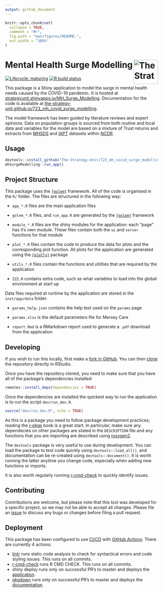 ```yaml
---
output: github_document
---
```


<!-- README.md is generated from README.Rmd. Please edit that file -->

```r
knitr::opts_chunk$set(
  collapse = TRUE,
  comment = "#>",
  fig.path = "man/figures/README-",
  out.width = "100%"
)
```

# Mental Health Surge Modelling [<img src="https://www.strategyunitwm.nhs.uk/themes/custom/ie_bootstrap/logo.svg" title="The Strategy Unit" alt="The Strategy Unit Logo" align="right" height="80"/>][su]

<!-- badges: start -->

[![Lifecycle: maturing](https://img.shields.io/badge/lifecycle-maturing-blue.svg)](https://www.tidyverse.org/lifecycle/#maturing) [![R build status](https://github.com/The-Strategy-Unit/723_mh_covid_surge_modelling/workflows/R-CMD-check/badge.svg)](https://github.com/The-Strategy-Unit/723_mh_covid_surge_modelling/actions)

<!-- badges: end -->

This package is a Shiny application to model the surge in mental health needs caused by the COVID-19 pandemic. It is 
hosted at [strategyunit.shinyapps.io/MH\_Surge\_Modelling][app]. Documentation for the code is available at
[the-strategy-unit.github.io/723\_mh\_covid\_surge\_modelling][documentation].

The model framework has been guided by literature reviews and expert opinions. Data on population groups is sourced from
both routine and local data and variables for the model are based on a mixture of Trust returns and extracts from
[MHSDS][MHSDS] and [IAPT][IAPT] datasets within [NCDR][ncdr].

## Usage

```r
devtools::install_github("The-Strategy-Unit/723_mh_covid_surge_modelling")
mhSurgeModelling::run_app()
```

## Project Structure

This package uses the [`{golem}`][golem] framework. All of the code is organised in the `R/` folder. The files are structured in the following way:

-   `app_*.R` files are the main application files

-   `golem_*.R` files, and `run_app.R` are generated by the [`{golem}`][golem] framework

-   `module_*.R` files are the shiny modules for the application: each "page" has it's own module. These files contain 
both the `ui` and `server` functions for that module

-   `plot_*.R` files contain the code to produce the data for plots and the corresponding plot function. All plots for 
the application are generated using the [`{plotly}`][plotly] package

-   `utils_*.R` files contain the functions and utilities that are required by the application

-   `ZZZ.R` contains extra code, such as what variables to load into the global environment at start up

Data files required at runtime by the application are stored in the `inst/app/data` folder:

-   `params_help.json` contains the help text used on the `params` page

-   `params.xlsx` is the default parameters file for Mersey Care

-   `report.Rmd` is a RMarkdown report used to generate a `.pdf` download from the application

## Developing

If you wish to run this locally, first make a [fork in GitHub][fork]. You can then [clone][clone] the repository
directly in RStudio.

Once you have the repository cloned, you need to make sure that you have all of the package's dependencies installed:

```r
remotes::install_deps(dependencies = TRUE)
```

Once the dependencies are installed the quickest way to run the application is to run the script `dev/run_dev.R`.

```r
source("dev/run_dev.R", echo = TRUE)
```

As this is a package you need to follow package development practices; reading the [r-pkgs][r-pkgs] book is a great
start. In particular, make sure any dependecies on other packages are stated in the `DESCRIPTION` file and any functions
that you are importing are described using [roxygen2][roxygen2].

The `devtools` package is very useful to use during development. You can load the package to test code quickly using
`devtools::load_all()`, and documentation can be re-created using `devtools::document()`. It is worth running the latter
anytime you change code, especially when adding new functions or imports.

It is also worth regularly running [r-cmd-check][r-cmd-check] to quickly identify issues.

## Contributing

Contributions are welcome, but please note that this tool was developed for a specific project, so we may not be able to accept all changes. Please file an [issue][issue] to discuss any bugs or changes before filing a pull request.

## Deployment

This package has been configured to use [CI/CD][cicd] with [GitHub Actions][github-actions]. There are currently 4
actions:

- [lintr][lintr] runs static code analysis to check for syntactical errors and code styling issues. This runs on all
commits.
- [r-cmd-check][r-cmd-check] runs R CMD CHECK. This runs on all commits.
- shiny deploy runs only on successful PR's to master and deploys the [application][app]. 
- [pkgdown][pkgdown] runs only on successful PR's to master and deploys the [documentation][documentation].


[su]: https://www.strategyunitwm.nhs.uk/
[app]: https://strategyunit.shinyapps.io/MH_Surge_Modelling/
[documentation]: https://the-strategy-unit.github.io/723_mh_covid_surge_modelling/index.html
[issue]: https://github.com/The-Strategy-Unit/723_mh_covid_surge_modelling/issues/new
[mhsds]: https://data.england.nhs.uk/ncdr/database/NHSE_MH_V3_YTD/ "Mental health data (MHSDS v3)"
[iapt]: https://data.england.nhs.uk/ncdr/database/NHSE_IAPT/ "Improving access to psychological therapies (IAPT)"
[ncdr]: https://data.england.nhs.uk/ncdr/about/ "National Commissioning Data Repository (NCDR)"
[golem]: https://github.com/ThinkR-open/golem
[plotly]: https://plotly.com/r/
[fork]: https://docs.github.com/en/free-pro-team@latest/github/getting-started-with-github/fork-a-repo
[clone]: https://happygitwithr.com/rstudio-git-github.html#clone-the-new-github-repository-to-your-computer-via-rstudio
[r-pkgs]: https://r-pkgs.org/index.html
[roxygen2]: https://roxygen2.r-lib.org/
[r-cmd-check]: https://r-pkgs.org/r-cmd-check.html
[cicd]: https://en.wikipedia.org/wiki/CI/CD
[github-actions]: https://github.com/features/actions
[lintr]: https://github.com/jimhester/lintr
[pkgdown]: https://pkgdown.r-lib.org/
